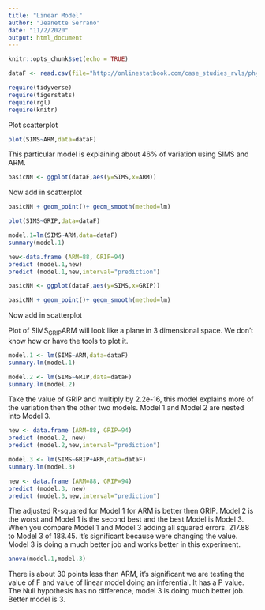 ```yaml
---
title: "Linear Model"
author: "Jeanette Serrano"
date: "11/2/2020"
output: html_document
---
```



```r
knitr::opts_chunk$set(echo = TRUE)
```

```r
dataF <- read.csv(file="http://onlinestatbook.com/case_studies_rvls/physical_strength/data.txt",sep="",header=TRUE)
```


```r
require(tidyverse)
require(tigerstats)
require(rgl)
require(knitr)
```


Plot scatterplot

```r
plot(SIMS~ARM,data=dataF)
```
  
This particular model is explaining about 46% of variation using SIMS and ARM.  

```r
basicNN <- ggplot(dataF,aes(y=SIMS,x=ARM))
```

Now add in scatterplot



```r
basicNN + geom_point()+ geom_smooth(method=lm)
```

```r
plot(SIMS~GRIP,data=dataF)
```
```r
model.1=lm(SIMS~ARM,data=dataF)
summary(model.1)
```


```r
new<-data.frame (ARM=88, GRIP=94)  
predict (model.1,new)
predict (model.1,new,interval="prediction") 
```


```r
basicNN <- ggplot(dataF,aes(y=SIMS,x=GRIP))
```
  
```r
basicNN + geom_point()+ geom_smooth(method=lm)
```  
    
Now add in scatterplot
  
Plot of SIMS~GRIP~ARM will look like a plane in 3 dimensional space. We don't know how or have the tools to plot it. 


```r
model.1 <- lm(SIMS~ARM,data=dataF)
summary.lm(model.1)
```
```r
model.2 <- lm(SIMS~GRIP,data=dataF)
summary.lm(model.2)
```
  
Take the value of GRIP and multiply by 2.2e-16, this model explains more of the variation then the other two models. Model 1 and Model 2 are nested into Model 3. 
  
```r
new <- data.frame (ARM=88, GRIP=94)
predict (model.2, new)
predict (model.2,new,interval="prediction") 
```

```r
model.3 <- lm(SIMS~GRIP+ARM,data=dataF)
summary.lm(model.3)
```
  
  
```r
new <- data.frame (ARM=88, GRIP=94)
predict (model.3, new)
predict (model.3,new,interval="prediction") 
```  
The adjusted R-squared for Model 1 for ARM is better then GRIP. Model 2 is the worst and Model 1 is the second best and the best Model is Model 3. When you compare Model 1 and Model 3 adding all squared errors. 217.88 to Model 3 of 188.45. It's significant because were changing the value. Model 3 is doing a much better job and works better in this experiment.    
  

```r
anova(model.1,model.3)
```


There is about 30 points less than ARM, it's significant we are testing the value of F and value of linear model doing an inferential. It has a P value. The Null hypothesis has no difference, model 3 is doing much better job. Better model is 3. 

